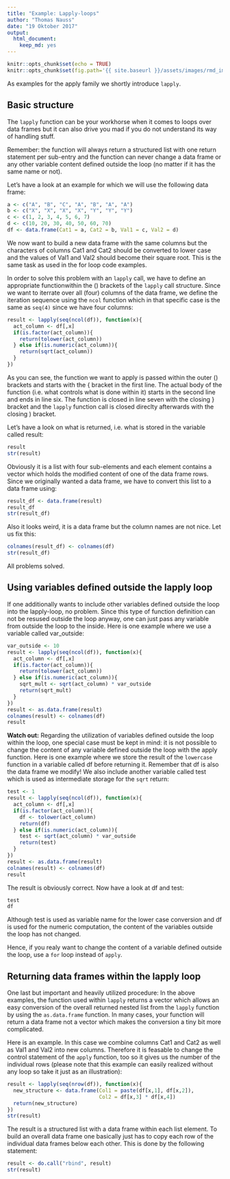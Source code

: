 ```yaml
---
title: "Example: Lapply-loops"
author: "Thomas Nauss"
date: "19 Oktober 2017"
output: 
  html_document: 
    keep_md: yes
---
```

```r
knitr::opts_chunk$set(echo = TRUE)
knitr::opts_chunk$set(fig.path='{{ site.baseurl }}/assets/images/rmd_images/e01-01/')
```

As examples for the apply family we shortly introduce `lapply`.

## Basic structure
The `lapply` function can be your workhorse when it comes to loops over data 
frames but it can also drive you mad if you do not understand its way of handling
stuff. 

Remember: the function will always return a structured list with one return 
statement per sub-entry and the function can never change a data frame or any
other variable content defined outside the loop (no matter if it has the same
name or not).

Let's have a look at an example for which we will use the following data frame:
```r
a <- c("A", "B", "C", "A", "B", "A", "A")
b <- c("X", "X", "X", "X", "Y", "Y", "Y")
c <- c(1, 2, 3, 4, 5, 6, 7)
d <- c(10, 20, 30, 40, 50, 60, 70)
df <- data.frame(Cat1 = a, Cat2 = b, Val1 = c, Val2 = d)
```
We now want to build a new data frame with the same columns but the characters
of columns Cat1 and Cat2 should be converted to lower case and the values of
Val1 and Val2 should become their square root. This is the same task as used
in the for loop code examples.

In order to solve this problem with an `lapply` call, we have to define an 
appropriate functionwithin the () brackets of the `lapply` call structure. Since
we want to iterrate over all (four) columns of the data frame, we define the 
iteration sequence using the `ncol` function which in that specific case is the
same as `seq(4)` since we have four columns:
```r
result <- lapply(seq(ncol(df)), function(x){
  act_column <- df[,x]
  if(is.factor(act_column)){
    return(tolower(act_column))
  } else if(is.numeric(act_column)){
    return(sqrt(act_column))
  }
})
```
As you can see, the function we want to apply is passed within the outer () 
brackets and starts with the { bracket  in the first line. The actual body of 
the function (i.e. what controls what is done within it) starts in the second 
line and ends in line six. The function is closed in line seven with the 
closing } bracket and the `lapply` function call is closed direclty afterwards
with the closing ) bracket.

Let's have a look on what is returned, i.e. what is stored in the variable called
result:
```r
result
str(result)
```
Obviously it is a list with four sub-elements and each element contains a vector
which holds the modified content of one of the data frame rows. Since we 
originally wanted a data frame, we have to convert this list to a data frame
using:
```r
result_df <- data.frame(result)
result_df
str(result_df)
```
Also it looks weird, it is a data frame but the column names are not nice. Let
us fix this:
```r
colnames(result_df) <- colnames(df)
str(result_df)
```
All problems solved.

## Using variables defined outside the lapply loop
If one additionally wants to include other variables defined outside the loop
into the lapply-loop, no problem. Since this type of function definition can not
be resused outside the loop anyway, one can just pass any variable from outside
the loop to the inside. Here is one example where we use a variable called 
var_outside:
```r
var_outside <- 10
result <- lapply(seq(ncol(df)), function(x){
  act_column <- df[,x]
  if(is.factor(act_column)){
    return(tolower(act_column))
  } else if(is.numeric(act_column)){
    sqrt_mult <- sqrt(act_column) * var_outside
    return(sqrt_mult)
  }
})
result <- as.data.frame(result)
colnames(result) <- colnames(df)
result
```

**Watch out:** Regarding the utilization of variables defined outside the loop 
within the loop, one special case must be kept in mind: it is not possible to 
change the content of any variable defined outside the loop with the apply
function. Here is one example where we store the result of the `lowercase` 
function in a variable called df before returning it. Remember that df is also
the data frame we modify! We also include another variable called test which
is used as intermediate storage for the `sqrt` return:
```r
test <- 1
result <- lapply(seq(ncol(df)), function(x){
  act_column <- df[,x]
  if(is.factor(act_column)){
    df <- tolower(act_column)
    return(df)
  } else if(is.numeric(act_column)){
    test <- sqrt(act_column) * var_outside
    return(test)
  }
})
result <- as.data.frame(result)
colnames(result) <- colnames(df)
result
```
The result is obviously correct. Now have a look at df and test:
```r
test
df
```
Although test is used as variable name for the lower case conversion and df
is used for the numeric computation, the content of the variables outside the 
loop has not changed.

Hence, if you realy want to change the content of a variable defined outside
the loop, use a `for` loop instead of `apply`.

## Returning data frames within the lapply loop
One last but important and heavily utilized procedure: In the above examples, the
function used within `lapply` returns a vector which allows an easy conversion
of the overall returned nested list from the `lapply` function by using
the `as.data.frame` function. In many cases, your function will return a data 
frame not a vector which makes the conversion a tiny bit more complicated.

Here is an example. In this case we combine columns Cat1 and Cat2 as well as 
Val1 and Val2 into new columns. Therefore it is feasable to change the 
control statement of the `apply` function, too so it gives us the number of the
individual rows (please note that this example can easily realized without any
loop so take it just as an illustration):
```r
result <- lapply(seq(nrow(df)), function(x){
  new_structure <- data.frame(Col1 = paste(df[x,1], df[x,2]),
                              Col2 = df[x,3] * df[x,4])
  return(new_structure)
})
str(result)
```
The result is a structured list with a data frame within each list element. To
build an overall data frame one basically just has to copy each row of the 
individual data frames below each other. This is done by the following statement:
```r
result <- do.call("rbind", result)
str(result)
```

